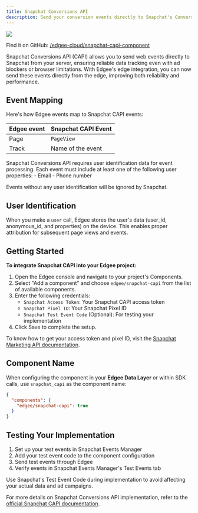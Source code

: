 ```yaml
---
title: Snapchat Conversions API
description: Send your conversion events directly to Snapchat's Conversions API (CAPI), **now at the edge**.
---
```


<img src="/images/banners/snapchat-capi.png" className="rounded-lg" noZoom />


<EdgeeSdk />

Find it on GitHub: [<Icon icon="github" iconType="solid" /> /edgee-cloud/snapchat-capi-component](https://github.com/edgee-cloud/snapchat-capi-component)

Snapchat Conversions API (CAPI) allows you to send web events directly to Snapchat from your server, ensuring reliable data tracking even with ad blockers or browser limitations. With Edgee's edge integration, you can now send these events directly from the edge, improving both reliability and performance.


## Event Mapping

Here's how Edgee events map to Snapchat CAPI events:

| Edgee event | Snapchat CAPI Event |
|-------------|----------------|
| Page        | `PageView`       |
| Track       | Name of the event |


<Warning>
  Snapchat Conversions API requires user identification data for event processing. Each event must include at least one of the following user properties:
  - Email
  - Phone number

  Events without any user identification will be ignored by Snapchat.
</Warning>

## User Identification

When you make a `user` call, Edgee stores the user's data (user_id, anonymous_id, and properties) on the device. This enables proper attribution for subsequent page views and events.


## Getting Started

**To integrate Snapchat CAPI into your Edgee project:**

1. Open the Edgee console and navigate to your project's Components.
2. Select "Add a component" and choose `edgee/snapchat-capi` from the list of available components.
3. Enter the following credentials:
   - `Snapchat Access Token`: Your Snapchat CAPI access token
   - `Snapchat Pixel ID`: Your Snapchat Pixel ID
   - `Snapchat Test Event Code` (Optional): For testing your implementation
4. Click Save to complete the setup.

To know how to get your access token and pixel ID, visit the [Snapchat Marketing API documentation](https://developers.snap.com/api/marketing-api/Conversions-API).

## Component Name

When configuring the component in your **Edgee Data Layer** or within SDK calls, use `snapchat_capi` as the component name:

```json
{
  "components": {
    "edgee/snapchat-capi": true
  }
}
```

## Testing Your Implementation

1. Set up your test events in Snapchat Events Manager
2. Add your test event code to the component configuration
3. Send test events through Edgee
4. Verify events in Snapchat Events Manager's Test Events tab

<Note>
  Use Snapchat's Test Event Code during implementation to avoid affecting your actual data and ad campaigns.
</Note>

For more details on Snapchat Conversions API implementation, refer to the 
[official Snapchat CAPI documentation](https://developers.snap.com/api/marketing-api/Conversions-API).
